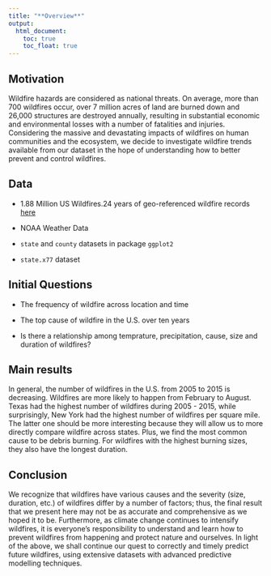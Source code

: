 ```yaml
---
title: "**Overview**"
output:
  html_document: 
    toc: true
    toc_float: true
---
```


## **Motivation**

Wildfire hazards are considered as national threats. On average, more than 700 wildfires occur, over 7 million acres of land are burned down and 26,000 structures are destroyed annually, resulting in substantial economic and environmental losses with a number of fatalities and injuries. Considering the massive and devastating impacts of wildfires on human communities and the ecosystem, we decide to investigate wildfire trends available from our dataset in the hope of understanding how to better prevent and control wildfires. 

## **Data**

* 1.88 Million US Wildfires.24 years of geo-referenced wildfire records   [here](https://www.kaggle.com/rtatman/188-million-us-wildfires)

* NOAA Weather Data

* `state` and `county` datasets in package `ggplot2`

* `state.x77` dataset

## **Initial Questions**

* The frequency of wildfire across location and time

* The top cause of wildfire in the U.S. over ten years

* Is there a relationship among temprature, precipitation, cause, size and duration of wildfires?

## **Main results**
In general, the number of wildfires in the U.S. from 2005 to 2015 is decreasing. Wildfires are more likely to happen from February to August. Texas had the highest number of wildfires during 2005 - 2015, while surprisingly, New York had the highest number of wildfires per square mile. The latter one should be more interesting because they will allow us to more directly compare wildfire across states. Plus, we find the most common cause to be debris burning. For wildfires with the highest burning sizes, they also have the longest duration. 


## **Conclusion**
We recognize that wildfires have various causes and the severity (size, duration, etc.) of wildfires differ by a number of factors; thus, the final result that we present here may not be as accurate and comprehensive as we hoped it to be. Furthermore, as climate change continues to intensify wildfires, it is everyone's responsibility to understand and learn how to prevent wildfires from happening and protect nature and ourselves. In light of the above, we shall continue our quest to correctly and timely predict future wildfires, using extensive datasets with advanced predictive modelling techniques. 
